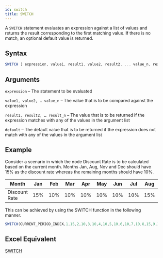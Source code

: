 ```yaml
---
id: switch
title: SWITCH
---
```


A `SWITCH` statement evaluates an expression against a list of values and returns the result corresponding to the first matching value. If there is no match, an optional default value is returned.

## Syntax
```javascript
SWITCH ( expression, value1, result1, value2, result2, ... value_n, result_n, [default] )
```
## Arguments
`expression` – The statement to be evaluated

`value1, value2, … value_n` – The value that is to be compared against the expression

`result1, result2, … result_n` – The value that is to be returned if the expression matches with any of the values in the argument list

`default` – The default value that is to be returned if the expression does not match with any of the values in the argument list

## Example
Consider a scenario in which the node Discount Rate is to be calculated based on the current month. Months Jan, Aug, Nov and Dec should have 15% as the discount rate whereas the remaining months should have 10%.

| Month         | Jan | Feb | Mar | Apr | May | Jun | Jul | Aug | Sep | Oct | Nov | Dec |
|---------------|-----|-----|-----|-----|-----|-----|-----|-----|-----|-----|-----|-----|
| Discount Rate | 15% | 10% | 10% | 10% | 10% | 10% | 10% | 15% | 10% | 10% | 15% | 15% |

This can be achieved by using the SWITCH function in the following manner.

```javascript
SWITCH(CURRENT_PERIOD_INDEX,1,15,2,10,3,10,4,10,5,10,6,10,7,10,8,15,9,10,10,10,11,15,12,15)
```

## Excel Equivalent
[SWITCH](https://support.office.com/en-us/article/SWITCH-function-47ab33c0-28ce-4530-8a45-d532ec4aa25e)

